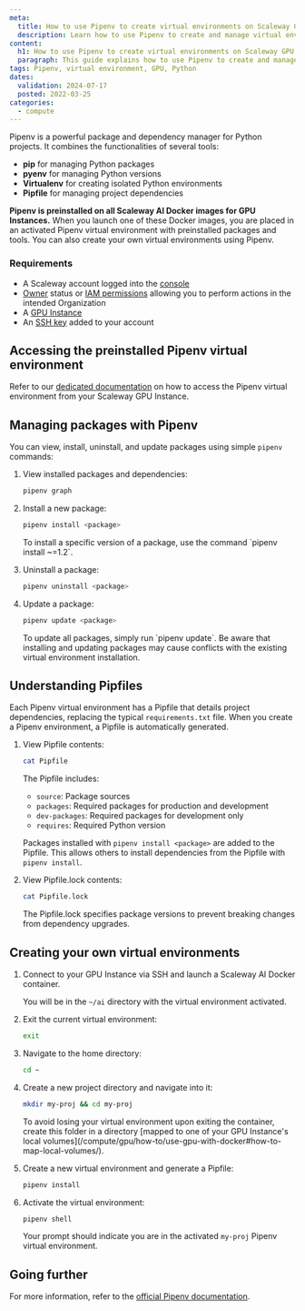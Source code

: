 ```yaml
---
meta:
  title: How to use Pipenv to create virtual environments on Scaleway GPU Instances
  description: Learn how to use Pipenv to create and manage virtual environments for your Python projects on Scaleway GPU Instances.
content:
  h1: How to use Pipenv to create virtual environments on Scaleway GPU Instances
  paragraph: This guide explains how to use Pipenv to create and manage virtual environments for Python projects on Scaleway GPU Instances.
tags: Pipenv, virtual environment, GPU, Python
dates:
  validation: 2024-07-17
  posted: 2022-03-25
categories:
  - compute
---
```


Pipenv is a powerful package and dependency manager for Python projects. It combines the functionalities of several tools:

- **pip** for managing Python packages
- **pyenv** for managing Python versions
- **Virtualenv** for creating isolated Python environments
- **Pipfile** for managing project dependencies

**Pipenv is preinstalled on all Scaleway AI Docker images for GPU Instances.** When you launch one of these Docker images, you are placed in an activated Pipenv virtual environment with preinstalled packages and tools. You can also create your own virtual environments using Pipenv.

<Macro id="requirements" />

### Requirements

- A Scaleway account logged into the [console](https://console.scaleway.com/)
- [Owner](/identity-and-access-management/iam/concepts/#owner/) status or [IAM permissions](/identity-and-access-management/iam/concepts/#permission/) allowing you to perform actions in the intended Organization
- A [GPU Instance](/compute/gpu/how-to/create-manage-gpu-instance/)
- An [SSH key](/identity-and-access-management/organizations-and-projects/how-to/create-ssh-key/) added to your account

## Accessing the preinstalled Pipenv virtual environment

Refer to our [dedicated documentation](/compute/gpu/how-to/use-preinstalled-env/#working-with-the-pre-installed-environment-on-ubuntu-focal-gpu-os11/) on how to access the Pipenv virtual environment from your Scaleway GPU Instance.

## Managing packages with Pipenv

You can view, install, uninstall, and update packages using simple `pipenv` commands:

1. View installed packages and dependencies:

    ```sh
    pipenv graph
    ```

2. Install a new package:

    ```sh
    pipenv install <package>
    ```

    <Message type="tip">
      To install a specific version of a package, use the command `pipenv install <package>~=1.2`.
    </Message>

3. Uninstall a package:

    ```sh
    pipenv uninstall <package>
    ```

4. Update a package:

    ```sh
    pipenv update <package>
    ```

    <Message type="tip">
      To update all packages, simply run `pipenv update`.
    </Message>

    <Message type="important">
      Be aware that installing and updating packages may cause conflicts with the existing virtual environment installation.
    </Message>

## Understanding Pipfiles

Each Pipenv virtual environment has a Pipfile that details project dependencies, replacing the typical `requirements.txt` file. When you create a Pipenv environment, a Pipfile is automatically generated.

1. View Pipfile contents:

    ```sh
    cat Pipfile
    ```

    The Pipfile includes:
    - `source`: Package sources
    - `packages`: Required packages for production and development
    - `dev-packages`: Required packages for development only
    - `requires`: Required Python version

    Packages installed with `pipenv install <package>` are added to the Pipfile. This allows others to install dependencies from the Pipfile with `pipenv install`.

2. View Pipfile.lock contents:

    ```sh
    cat Pipfile.lock
    ```

    The Pipfile.lock specifies package versions to prevent breaking changes from dependency upgrades.

## Creating your own virtual environments

1. Connect to your GPU Instance via SSH and launch a Scaleway AI Docker container.

    You will be in the `~/ai` directory with the virtual environment activated.

2. Exit the current virtual environment:

    ```sh
    exit
    ```

3. Navigate to the home directory:

    ```sh
    cd ~
    ```

4. Create a new project directory and navigate into it:

    ```sh
    mkdir my-proj && cd my-proj
    ```

    <Message type="tip">
      To avoid losing your virtual environment upon exiting the container, create this folder in a directory [mapped to one of your GPU Instance's local volumes](/compute/gpu/how-to/use-gpu-with-docker#how-to-map-local-volumes/).
    </Message>

5. Create a new virtual environment and generate a Pipfile:

    ```sh
    pipenv install
    ```

6. Activate the virtual environment:

    ```sh
    pipenv shell
    ```

    Your prompt should indicate you are in the activated `my-proj` Pipenv virtual environment.

## Going further

For more information, refer to the [official Pipenv documentation](https://docs.pipenv.org/).